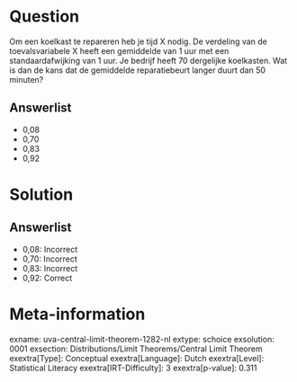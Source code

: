 Question
========

Om een koelkast te repareren heb je tijd X nodig. De verdeling van de
toevalsvariabele X heeft een gemiddelde van 1 uur met een
standaardafwijking van 1 uur. Je bedrijf heeft 70 dergelijke koelkasten.
Wat is dan de kans dat de gemiddelde reparatiebeurt langer duurt dan 50
minuten?

Answerlist
----------

* 0,08
* 0,70
* 0,83
* 0,92

Solution
========

Answerlist
----------

* 0,08: Incorrect
* 0,70: Incorrect
* 0,83: Incorrect
* 0,92: Correct

Meta-information
================
exname: uva-central-limit-theorem-1282-nl
extype: schoice
exsolution: 0001
exsection: Distributions/Limit Theorems/Central Limit Theorem
exextra[Type]: Conceptual
exextra[Language]: Dutch
exextra[Level]: Statistical Literacy
exextra[IRT-Difficulty]: 3
exextra[p-value]: 0.311
